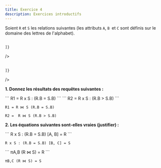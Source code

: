```yaml
---
title: Exercice 4
description: Exercices introductifs
---
```


Soient `R` et `S` les relations suivantes (les attributs `A`, `B `et `C` sont définis sur le domaine des lettres de l'alphabet).


<div class="tables">
<br/>
<Table 
    title="R"
    headers={["A", "B"]}
    rows={[
        ["a", "b"],
        ["a", "f"],
        ["c", "b"],
        ["d", "e"],
        
    ]}
/>

<Table 
    title="S"
    headers={["B", "C"]}
    rows={[
        ["b", "c"],
        ["e", "a"],
        ["b", "d"],
        ["g", "b"],
        
    ]}
/>
</div>

**1. Donnez les résultats des requêtes suivantes :**

    

<Tabs>
  <TabItem label="Version textuelle">
```
R1 = R x S : (R.B = S.B)
```
```
R2 =  R x S : (R.B > S.B)
```
  </TabItem>
  <TabItem label="Version mathématique">
    
```
R1 = R ⋈ S (R.B = S.B)

R2 =  R ⋈ S (R.B > S.B)

```

</TabItem>
</Tabs>

**2. Les équations suivantes sont-elles vraies (justifier) :**


<Tabs>
  <TabItem label="Version textuelle">
```
R x S : (R.B = S.B) [A, B] = R
```

```
R x S : (R.B = S.B) [B, C] = S
```

  </TabItem>
  <TabItem label="Version mathématique">
```
πA,B (R ⋈ S) = R
```

```
πB,C (R ⋈ S) = S
```
</TabItem>
</Tabs>
